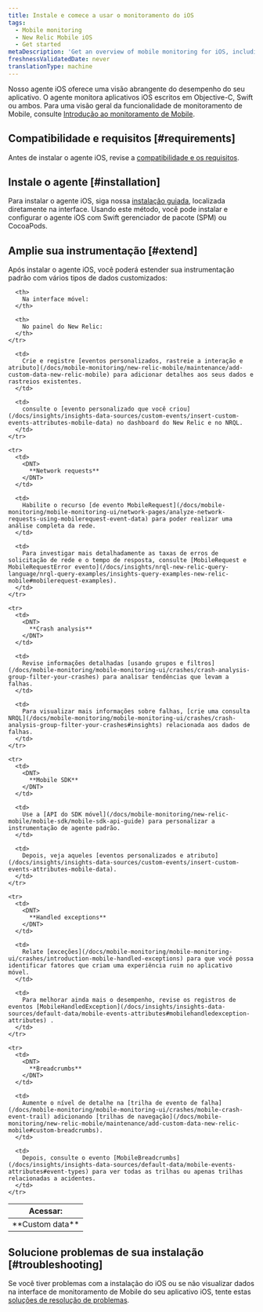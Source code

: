 ```yaml
---
title: Instale e comece a usar o monitoramento do iOS
tags:
  - Mobile monitoring
  - New Relic Mobile iOS
  - Get started
metaDescription: 'Get an overview of mobile monitoring for iOS, including installation, compatibility, and troubleshooting information.'
freshnessValidatedDate: never
translationType: machine
---
```


Nosso agente iOS oferece uma visão abrangente do desempenho do seu aplicativo. O agente monitora aplicativos iOS escritos em Objective-C, Swift ou ambos. Para uma visão geral da funcionalidade de monitoramento de Mobile, consulte [Introdução ao monitoramento de Mobile](/docs/mobile-monitoring/new-relic-mobile/getting-started/introduction-new-relic-mobile).

## Compatibilidade e requisitos [#requirements]

Antes de instalar o agente iOS, revise a [compatibilidade e os requisitos](/docs/mobile-monitoring/new-relic-mobile-ios/get-started/new-relic-ios-compatibility-requirements/).

## Instale o agente [#installation]

Para instalar o agente iOS, siga nossa [instalação guiada](https://onenr.io/0qwLv87gkj5), localizada diretamente na interface. Usando este método, você pode instalar e configurar o agente iOS com Swift gerenciador de pacote (SPM) ou CocoaPods.

## Amplie sua instrumentação [#extend]

Após instalar o agente iOS, você poderá estender sua instrumentação padrão com vários tipos de dados customizados:

<table>
  <thead>
    <tr>
      <th style={{ width: "125px" }}>
        Acessar:
      </th>

      <th>
        Na interface móvel:
      </th>

      <th>
        No painel do New Relic:
      </th>
    </tr>
  </thead>

  <tbody>
    <tr>
      <td>
        <DNT>
          **Custom data**
        </DNT>
      </td>

      <td>
        Crie e registre [eventos personalizados, rastreie a interação e atributo](/docs/mobile-monitoring/new-relic-mobile/maintenance/add-custom-data-new-relic-mobile) para adicionar detalhes aos seus dados e rastreios existentes.
      </td>

      <td>
        consulte o [evento personalizado que você criou](/docs/insights/insights-data-sources/custom-events/insert-custom-events-attributes-mobile-data) no dashboard do New Relic e no NRQL.
      </td>
    </tr>

    <tr>
      <td>
        <DNT>
          **Network requests**
        </DNT>
      </td>

      <td>
        Habilite o recurso [de evento MobileRequest](/docs/mobile-monitoring/mobile-monitoring-ui/network-pages/analyze-network-requests-using-mobilerequest-event-data) para poder realizar uma análise completa da rede.
      </td>

      <td>
        Para investigar mais detalhadamente as taxas de erros de solicitação de rede e o tempo de resposta, consulte [MobileRequest e MobileRequestError evento](/docs/insights/nrql-new-relic-query-language/nrql-query-examples/insights-query-examples-new-relic-mobile#mobilerequest-examples).
      </td>
    </tr>

    <tr>
      <td>
        <DNT>
          **Crash analysis**
        </DNT>
      </td>

      <td>
        Revise informações detalhadas [usando grupos e filtros](/docs/mobile-monitoring/mobile-monitoring-ui/crashes/crash-analysis-group-filter-your-crashes) para analisar tendências que levam a falhas.
      </td>

      <td>
        Para visualizar mais informações sobre falhas, [crie uma consulta NRQL](/docs/mobile-monitoring/mobile-monitoring-ui/crashes/crash-analysis-group-filter-your-crashes#insights) relacionada aos dados de falhas.
      </td>
    </tr>

    <tr>
      <td>
        <DNT>
          **Mobile SDK**
        </DNT>
      </td>

      <td>
        Use a [API do SDK móvel](/docs/mobile-monitoring/new-relic-mobile/mobile-sdk/mobile-sdk-api-guide) para personalizar a instrumentação de agente padrão.
      </td>

      <td>
        Depois, veja aqueles [eventos personalizados e atributo](/docs/insights/insights-data-sources/custom-events/insert-custom-events-attributes-mobile-data).
      </td>
    </tr>

    <tr>
      <td>
        <DNT>
          **Handled exceptions**
        </DNT>
      </td>

      <td>
        Relate [exceções](/docs/mobile-monitoring/mobile-monitoring-ui/crashes/introduction-mobile-handled-exceptions) para que você possa identificar fatores que criam uma experiência ruim no aplicativo móvel.
      </td>

      <td>
        Para melhorar ainda mais o desempenho, revise os registros de eventos [MobileHandledException](/docs/insights/insights-data-sources/default-data/mobile-events-attributes#mobilehandledexception-attributes) .
      </td>
    </tr>

    <tr>
      <td>
        <DNT>
          **Breadcrumbs**
        </DNT>
      </td>

      <td>
        Aumente o nível de detalhe na [trilha de evento de falha](/docs/mobile-monitoring/mobile-monitoring-ui/crashes/mobile-crash-event-trail) adicionando [trilhas de navegação](/docs/mobile-monitoring/new-relic-mobile/maintenance/add-custom-data-new-relic-mobile#custom-breadcrumbs).
      </td>

      <td>
        Depois, consulte o evento [MobileBreadcrumbs](/docs/insights/insights-data-sources/default-data/mobile-events-attributes#event-types) para ver todas as trilhas ou apenas trilhas relacionadas a acidentes.
      </td>
    </tr>
  </tbody>
</table>

## Solucione problemas de sua instalação [#troubleshooting]

Se você tiver problemas com a instalação do iOS ou se não visualizar dados na interface de monitoramento de Mobile do seu aplicativo iOS, tente estas [soluções de resolução de problemas](/docs/mobile-monitoring/new-relic-mobile-ios/troubleshoot/no-data-appears-ios).